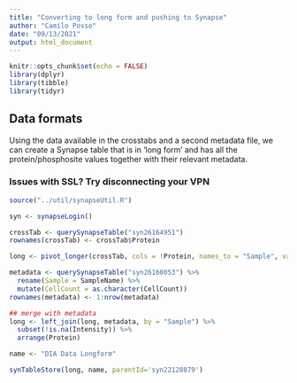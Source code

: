 ```yaml
---
title: "Converting to long form and pushing to Synapse"
author: "Camilo Posso"
date: "09/13/2021"
output: html_document
---
```


```r
knitr::opts_chunk$set(echo = FALSE)
library(dplyr)
library(tibble)
library(tidyr)
```

## Data formats

Using the data available in the crosstabs and a second metadata file, we can create a Synapse table that is in 'long form' and has all the protein/phosphosite values together with their relevant metadata.

### Issues with SSL? Try disconnecting your VPN

```r
source("../util/synapseUtil.R")

syn <- synapseLogin()

crossTab <- querySynapseTable("syn26164951")
rownames(crossTab) <- crossTab$Protein

long <- pivot_longer(crossTab, cols = !Protein, names_to = "Sample", values_to = "Intensity")

metadata <- querySynapseTable("syn26160053") %>%
  rename(Sample = SampleName) %>%
  mutate(CellCount = as.character(CellCount))
rownames(metadata) <- 1:nrow(metadata)

## merge with metadata
long <- left_join(long, metadata, by = "Sample") %>% 
  subset(!is.na(Intensity)) %>%
  arrange(Protein)

```

```r
name <- "DIA Data Longform"

synTableStore(long, name, parentId='syn22128879')
```

